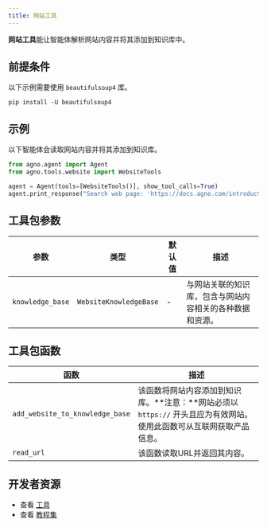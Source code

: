 ```yaml
---
title: 网站工具
---
```

**网站工具**能让智能体解析网站内容并将其添加到知识库中。

## 前提条件

以下示例需要使用 `beautifulsoup4` 库。

```shell
pip install -U beautifulsoup4
```

## 示例

以下智能体会读取网站内容并将其添加到知识库。

```python cookbook/tools/website_tools.py
from agno.agent import Agent
from agno.tools.website import WebsiteTools

agent = Agent(tools=[WebsiteTools()], show_tool_calls=True)
agent.print_response("Search web page: 'https://docs.agno.com/introduction'", markdown=True)
```

## 工具包参数

| 参数        | 类型                   | 默认值 | 描述                                                                                                            |
| ---------------- | ---------------------- | ------- | ---------------------------------------------------------------------------------------------------------------------- |
| `knowledge_base` | `WebsiteKnowledgeBase` | -       | 与网站关联的知识库，包含与网站内容相关的各种数据和资源。 |

## 工具包函数

| 函数                        | 描述                                                                                                                                                                                                          |
| ------------------------------- | -------------------------------------------------------------------------------------------------------------------------------------------------------------------------------------------------------------------- |
| `add_website_to_knowledge_base` | 该函数将网站内容添加到知识库。**注意：**网站必须以 `https://` 开头且应为有效网站。使用此函数可从互联网获取产品信息。 |
| `read_url`                      | 该函数读取URL并返回其内容。                                                                                                                                                                  |

## 开发者资源

- 查看 [工具](https://github.com/agno-agi/agno/blob/main/libs/agno/agno/tools/website.py)
- 查看 [教程集](https://github.com/agno-agi/agno/blob/main/cookbook/tools/website_tools.py)
